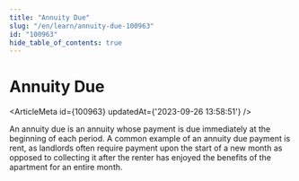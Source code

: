 ```yaml
---
title: "Annuity Due"
slug: "/en/learn/annuity-due-100963"
id: "100963"
hide_table_of_contents: true
---
```



# Annuity Due

<ArticleMeta id={100963} updatedAt={'2023-09-26 13:58:51'} />
<div className='border-solid border-b border-t-0 my-4 border-[var(--ifm-color-gray-300)]' />

An annuity due is an annuity whose payment is due immediately at the beginning of each period. A common example of an annuity due payment is rent, as landlords often require payment upon the start of a new month as opposed to collecting it after the renter has enjoyed the benefits of the apartment for an entire month.

